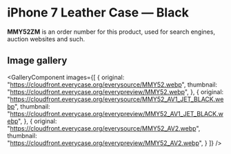 
# iPhone 7 Leather Case — Black

<Callout type='info' emoji='👉🏻'>**MMY52ZM** is an order number for this product, used for search engines, auction websites and such.</Callout>

## Image gallery

<GalleryComponent
    images={[
      {
        original: "https://cloudfront.everycase.org/everysource/MMY52.webp",
        thumbnail: "https://cloudfront.everycase.org/everypreview/MMY52.webp",
      },
      {
        original: "https://cloudfront.everycase.org/everysource/MMY52_AV1_JET_BLACK.webp",
        thumbnail: "https://cloudfront.everycase.org/everypreview/MMY52_AV1_JET_BLACK.webp",
      },
      {
        original: "https://cloudfront.everycase.org/everysource/MMY52_AV2.webp",
        thumbnail: "https://cloudfront.everycase.org/everypreview/MMY52_AV2.webp",
      }
    ]}
  />
